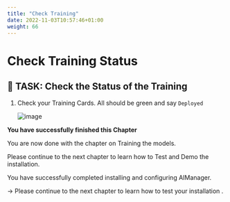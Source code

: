 ```yaml
---
title: "Check Training"
date: 2022-11-03T10:57:46+01:00
weight: 66
---
```


# Check Training Status

## 🚀 TASK: Check the Status of the Training


1. Check your Training Cards. All should be green and say `Deployed`

	![image](/images/46_training.png)





<InlineNotification kind="success">

**You have successfully finished this Chapter**

You are now done with the chapter on Training the models.

Please continue to the next chapter to learn how to Test and Demo the installation.

</InlineNotification>



<InlineNotification kind="error"> 

You have successfully completed installing and configuring AIManager.

→ Please continue to the next chapter to learn how to test your installation .

</InlineNotification>

